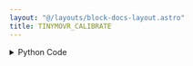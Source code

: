 ```yaml
---
layout: "@/layouts/block-docs-layout.astro"
title: TINYMOVR_CALIBRATE
---
```



<PythonDocsDisplay docstring={docstring} />

<details>
<summary>Python Code</summary>
```python
from flojoy import flojoy, TextBlob

import can, traceback
from tinymovr.tee import init_tee, destroy_tee
from tinymovr.config import get_bus_config, create_device


@flojoy(deps={"tinymovr": "1.6.2"})
def TINYMOVR_CALIBRATE() -> TextBlob:
    """Discover and calibrate a connected tinymovr BLDC driver through a CANine USB-to-CAN controller.

    Parameters
    ----------
    None

    Returns
    -------
    TextBlob
        Traceback error
    """

    bitrate = 1000000
    params = get_bus_config(["canine", "slcan_disco"])
    params["bitrate"] = bitrate
    tb = ""

    try:
        with can.Bus(**params) as bus:
            init_tee(can.Bus(**params))
            tm = create_device(node_id=1)
            tm.controller.calibrate()
            destroy_tee()
    except:
        tb = traceback.format_exc()

    return TextBlob(text_blob=tb)

```
[Find this Flojoy Block on GitHub](https://github.com/flojoy-ai/blocks/blob/main/blocks/IO/MOTION/MOTOR_DRIVERS/BLDC/TINYMOVR/TINYMOVR_CALIBRATE/TINYMOVR_CALIBRATE.py)
</details>


## Example
